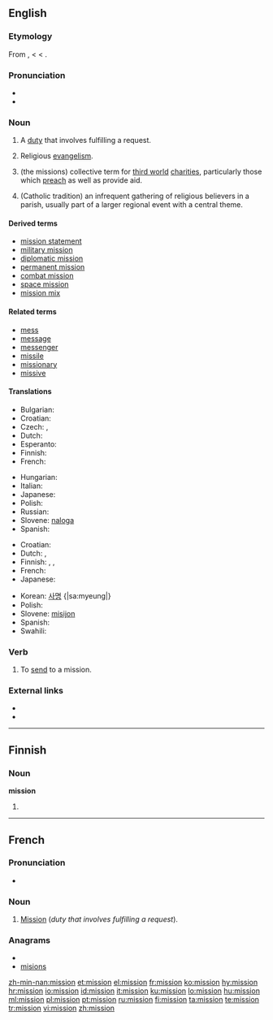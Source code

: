 ==English==
{{wikipedia}}

===Etymology===
From {{etyl|fr}} {{term|mission|lang=fr||a sending, a mission}}, {{etyl|fro}} {{term|mission||expense|lang=fro}} < {{etyl|la}} {{term|missio|lang=la||a sending, sending away, despatching, discharging, release, remission, cessation}} < {{term|mittere||to send}}.

===Pronunciation===
* {{audio|en-us-mission.ogg|Audio (US)}}
* {{rhymes|ɪʃən}}

===Noun===
{{en-noun|missions|-}}

# {{countable}} A [[duty]] that involves fulfilling a request.
# {{uncountable}} Religious [[evangelism]].
# {{uncountable}} (the missions) collective term for [[third world]] [[charities]], particularly those which [[preach]] as well as provide aid.
# {{countable}} (Catholic tradition) an infrequent gathering of religious believers in a parish, usually part of a larger regional event with a central theme.

====Derived terms====
* [[mission statement]]
* [[military mission]]
* [[diplomatic mission]]
* [[permanent mission]]
* [[combat mission]]
* [[space mission]]
* [[mission mix]]

====Related terms====
* [[mess]]
* [[message]]
* [[messenger]]
* [[missile]] 
* [[missionary]]
* [[missive]]

====Translations====
{{trans-top|duty that involves fulfilling a request}}
* Bulgarian: {{t+|bg|мисия|f}}
* Croatian: {{t+|hr|misija|f}}
* Czech: {{t-|cs|poslání|n}}, {{t-|cs|mise|f}}
* Dutch: {{t+|nl|missie|f}}
* Esperanto: {{t|eo|misio|xs=Esperanto}}
* Finnish: {{t+|fi|tehtävä}}
* French: {{t+|fr|mission|f}}
{{trans-mid}}
* Hungarian: {{t+|hu|küldetés}}
* Italian: {{t+|it|missione|f}}
* Japanese: {{t+|ja|任務|tr=ninmu}}
* Polish: {{t-|pl|misja|f}}
* Russian: {{t+|ru|миссия|f|tr=míssija}}
* Slovene: [[naloga]] {{f}}
* Spanish: {{t-|es|misión|f}}
{{trans-bottom}}

{{trans-top|religious evangelism}}
* Croatian: {{t+|hr|misija|f}}
* Dutch: {{t+|nl|missie|f}}, {{t-|nl|zending|f}}
* Finnish: {{t-|fi|missio}}, {{t+|fi|lähetys}}, {{t-|fi|lähetystyö}}
* French: {{t+|fr|mission|f}}
* Japanese: {{t|ja|伝道|tr=dendō}}
{{trans-mid}}
* Korean: [[사명]] {|sa:myeung|}
* Polish: {{t-|pl|misja|f}}
* Slovene: [[misijon]] {{m}}
* Spanish: {{t-|es|misión|f}}
* Swahili: {{t+|sw|misheni|xs=Swahili}}
{{trans-bottom}}

===Verb===
{{en-verb}}

# {{transitive}} To [[send]] to a mission.

===External links===
* {{R:Webster 1913}}
* {{R:Century 1911}}

----

==Finnish==

===Noun===
'''mission'''

# {{fi-form of|type=noun|case=genitive|pl=singular|[[missio]]}}

----

==French==

===Pronunciation===
* {{audio|Fr-mission.ogg|Audio}}

===Noun===
{{fr-noun|f}}

# [[mission#English|Mission]] (''duty that involves fulfilling a request'').

===Anagrams===
* {{alphagram|iimnoss}}
* [[misions#French|misions]]

[[zh-min-nan:mission]]
[[et:mission]]
[[el:mission]]
[[fr:mission]]
[[ko:mission]]
[[hy:mission]]
[[hr:mission]]
[[io:mission]]
[[id:mission]]
[[it:mission]]
[[ku:mission]]
[[lo:mission]]
[[hu:mission]]
[[ml:mission]]
[[pl:mission]]
[[pt:mission]]
[[ru:mission]]
[[fi:mission]]
[[ta:mission]]
[[te:mission]]
[[tr:mission]]
[[vi:mission]]
[[zh:mission]]